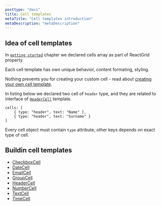 ```yaml
---
posttype: "docs"
title: Cell templates
metaTitle: "Cell templates introduction"
metaDescription: "metaDescription"
---
```


## Idea of cell templates

In [`getting started`](link) chapter we declared cells array as part of ReactGrid property.

Each cell template has own unique behavior, content formating, styling. 

Nothing prevents you for creating your custom cell - read about [creating your own cell template](link). 

In listing below we declared two cell of `header` type, and they are related to interface of [`HeaderCell`](link) template.

```tsx
cells: [
    { type: "header", text: "Name" },
    { type: "header", text: "Surname" }
]
```

Every cell object must contain `type` attribute, other keys depends on exact type of cell.

## Buildin cell templates

* [CheckboxCell](link)
* [DateCell](link)
* [EmailCell](link)
* [GroupCell](link)
* [HeaderCell](link)
* [NumberCell](link)
* [TextCell](link)
* [TimeCell](link)